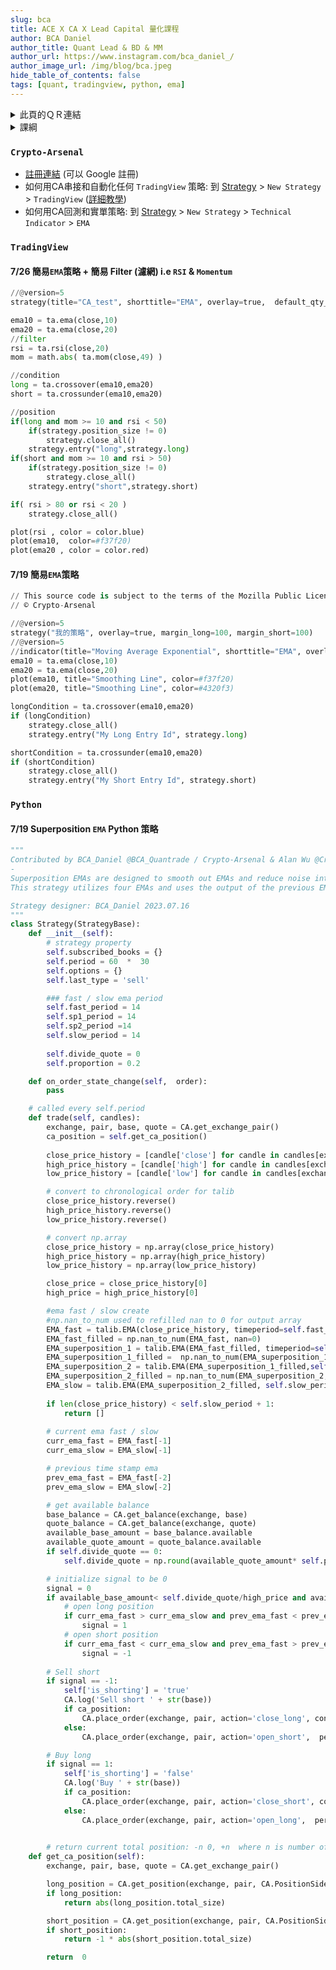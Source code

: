 ```yaml
---
slug: bca
title: ACE X CA X Lead Capital 量化課程
author: BCA Daniel
author_title: Quant Lead & BD & MM
author_url: https://www.instagram.com/bca_daniel_/
author_image_url: /img/blog/bca.jpeg
hide_table_of_contents: false
tags: [quant, tradingview, python, ema]
---
```



<details>
  <summary>此頁的ＱＲ連結</summary>
  <img src="/img/blog/aceqr.png" width="60%"/> 
</details>

<details>
  <summary>課綱</summary>
  <img src="/img/blog/ace791.JPG" width="50%"/> 
  <img src="/img/blog/ace726.JPG" width="50%"/> 
</details>


### `Crypto-Arsenal`


- [註冊連結](https://crypto-arsenal.io/?ref=BCA_qbb) (可以 Google 註冊) 
 - 如何用CA串接和自動化任何 `TradingView` 策略: 到 [Strategy](https://crypto-arsenal.io/strategies) > `New Strategy` > `TradingView` ([詳細教學](https://docs.crypto-arsenal.io/docs/tradingview/strategy/sync-by-position))
- 如何用CA回測和實單策略: 到 [Strategy](https://crypto-arsenal.io/strategies) > `New Strategy` > `Technical Indicator` > `EMA`

### `TradingView`

#### 7/26 簡易`EMA`策略 + 簡易 Filter (濾網) i.e `RSI` & `Momentum`

```python
//@version=5
strategy(title="CA_test", shorttitle="EMA", overlay=true,  default_qty_value = 80)

ema10 = ta.ema(close,10)
ema20 = ta.ema(close,20)
//filter
rsi = ta.rsi(close,20)
mom = math.abs( ta.mom(close,49) )

//condition
long = ta.crossover(ema10,ema20)
short = ta.crossunder(ema10,ema20)

//position
if(long and mom >= 10 and rsi < 50)
    if(strategy.position_size != 0)
        strategy.close_all()
    strategy.entry("long",strategy.long)
if(short and mom >= 10 and rsi > 50)
    if(strategy.position_size != 0)
        strategy.close_all()
    strategy.entry("short",strategy.short)

if( rsi > 80 or rsi < 20 )
    strategy.close_all()

plot(rsi , color = color.blue)
plot(ema10,  color=#f37f20)
plot(ema20 , color = color.red)
```


#### 7/19 簡易`EMA`策略

```python
// This source code is subject to the terms of the Mozilla Public License 2.0 at https://mozilla.org/MPL/2.0/
// © Crypto-Arsenal

//@version=5
strategy("我的策略", overlay=true, margin_long=100, margin_short=100)
//@version=5
//indicator(title="Moving Average Exponential", shorttitle="EMA", overlay=true, timeframe="", timeframe_gaps=true)
ema10 = ta.ema(close,10)
ema20 = ta.ema(close,20)
plot(ema10, title="Smoothing Line", color=#f37f20)
plot(ema20, title="Smoothing Line", color=#4320f3)

longCondition = ta.crossover(ema10,ema20)
if (longCondition)
    strategy.close_all()
    strategy.entry("My Long Entry Id", strategy.long)

shortCondition = ta.crossunder(ema10,ema20)
if (shortCondition)
    strategy.close_all()
    strategy.entry("My Short Entry Id", strategy.short)
```
### `Python`

#### 7/19 Superposition `EMA` Python 策略

```python
"""
Contributed by BCA_Daniel @BCA_Quantrade / Crypto-Arsenal & Alan Wu @Crypto-Arsenal
-
Superposition EMAs are designed to smooth out EMAs and reduce noise interference.
This strategy utilizes four EMAs and uses the output of the previous EMA as the input for the next EMA.

Strategy designer: BCA_Daniel 2023.07.16
"""
class Strategy(StrategyBase):
    def __init__(self):
        # strategy property
        self.subscribed_books = {}
        self.period = 60  *  30 
        self.options = {}
        self.last_type = 'sell'

        ### fast / slow ema period
        self.fast_period = 14
        self.sp1_period = 14
        self.sp2_period =14
        self.slow_period = 14
    
        self.divide_quote = 0
        self.proportion = 0.2

    def on_order_state_change(self,  order):
        pass

    # called every self.period
    def trade(self, candles):
        exchange, pair, base, quote = CA.get_exchange_pair()
        ca_position = self.get_ca_position()
        
        close_price_history = [candle['close'] for candle in candles[exchange][pair]]
        high_price_history = [candle['high'] for candle in candles[exchange][pair]]
        low_price_history = [candle['low'] for candle in candles[exchange][pair]]

        # convert to chronological order for talib
        close_price_history.reverse()
        high_price_history.reverse()
        low_price_history.reverse()

        # convert np.array
        close_price_history = np.array(close_price_history)
        high_price_history = np.array(high_price_history)
        low_price_history = np.array(low_price_history)

        close_price = close_price_history[0]
        high_price = high_price_history[0]

        #ema fast / slow create
        #np.nan_to_num used to refilled nan to 0 for output array
        EMA_fast = talib.EMA(close_price_history, timeperiod=self.fast_period)
        EMA_fast_filled = np.nan_to_num(EMA_fast, nan=0)
        EMA_superposition_1 = talib.EMA(EMA_fast_filled, timeperiod=self.sp1_period)
        EMA_superposition_1_filled =  np.nan_to_num(EMA_superposition_1, nan=0)
        EMA_superposition_2 = talib.EMA(EMA_superposition_1_filled,self.sp2_period)
        EMA_superposition_2_filled = np.nan_to_num(EMA_superposition_2, nan=0)
        EMA_slow = talib.EMA(EMA_superposition_2_filled, self.slow_period)
        
        if len(close_price_history) < self.slow_period + 1:
            return []
        
        # current ema fast / slow
        curr_ema_fast = EMA_fast[-1]
        curr_ema_slow = EMA_slow[-1]

        # previous time stamp ema
        prev_ema_fast = EMA_fast[-2]
        prev_ema_slow = EMA_slow[-2]

        # get available balance
        base_balance = CA.get_balance(exchange, base)
        quote_balance = CA.get_balance(exchange, quote)
        available_base_amount = base_balance.available
        available_quote_amount = quote_balance.available
        if self.divide_quote == 0:
            self.divide_quote = np.round(available_quote_amount* self.proportion, 5)

        # initialize signal to be 0
        signal = 0
        if available_base_amount< self.divide_quote/high_price and available_base_amount > -self.divide_quote/high_price:
            # open long position
            if curr_ema_fast > curr_ema_slow and prev_ema_fast < prev_ema_slow:
                signal = 1
            # open short position
            if curr_ema_fast < curr_ema_slow and prev_ema_fast > prev_ema_slow:
                signal = -1
          
        # Sell short
        if signal == -1:
            self['is_shorting'] = 'true'
            CA.log('Sell short ' + str(base))
            if ca_position:
                CA.place_order(exchange, pair, action='close_long', conditional_order_type='OTO', child_conditional_orders=[{'action': 'open_short', 'percent':80}])
            else:
                CA.place_order(exchange, pair, action='open_short',  percent=80)

        # Buy long
        if signal == 1:
            self['is_shorting'] = 'false'
            CA.log('Buy ' + str(base))
            if ca_position:
                CA.place_order(exchange, pair, action='close_short', conditional_order_type='OTO', child_conditional_orders=[{'action': 'open_long', 'percent':80}])
            else:
                CA.place_order(exchange, pair, action='open_long',  percent=80)

        
        # return current total position: -n 0, +n  where n is number of contracts
    def get_ca_position(self):
        exchange, pair, base, quote = CA.get_exchange_pair()

        long_position = CA.get_position(exchange, pair, CA.PositionSide.LONG)
        if long_position:
            return abs(long_position.total_size)

        short_position = CA.get_position(exchange, pair, CA.PositionSide.SHORT)
        if short_position:
            return -1 * abs(short_position.total_size)

        return  0
```


